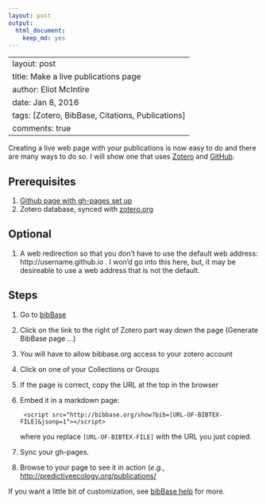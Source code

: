 ```yaml
---
layout: post
output:
  html_document:
    keep_md: yes
---
```

---
layout: post
title: Make a live publications page
author: Eliot McIntire
date: Jan 8, 2016
tags: [Zotero, BibBase, Citations, Publications]
comments: true
---

Creating a live web page with your publications is now easy to do and there are many ways to do so. I will show one that uses [Zotero](https://www.zotero.org/) and [GitHub](https://github.com/).

## Prerequisites

1. [Github page with gh-pages set up](https://pages.github.com/)
2. Zotero database, synced with [zotero.org](https://www.zotero.org/)


## Optional

1. A web redirection so that you don't have to use the default web address: http://username.github.io . I won'd go into this here, but, it may be desireable to use a web address that is not the default.

## Steps

1. Go to [bibBase](http://bibbase.org/)
2. Click on the link to the right of Zotero part way down the page (Generate BibBase page ...)
3. You will have to allow bibbase.org access to your zotero account
4. Click on one of your Collections or Groups
5. If the page is correct, copy the URL at the top in the browser
6. Embed it in a markdown page:

        <script src="http://bibbase.org/show?bib=[URL-OF-BIBTEX-FILE]&jsonp=1"></script>

    where you replace `[URL-OF-BIBTEX-FILE]` with the URL you just copied.
    
7. Sync your gh-pages.
8. Browse to your page to see it in action (*e.g.*, [http://predictiveecology.org/publications/](http://predictiveecology.org/publications/)

If you want a little bit of customization, see [bibBase help](http://bibbase.org/help) for more.
